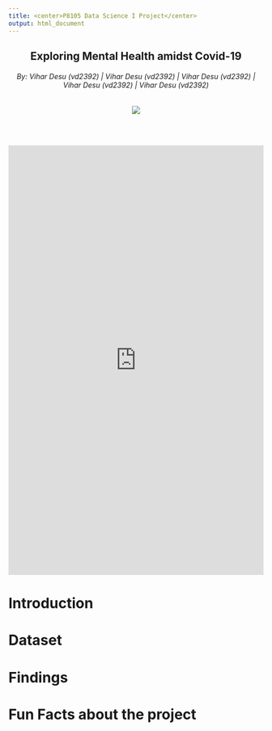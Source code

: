 ```yaml
---
title: <center>P8105 Data Science I Project</center>
output: html_document
---
```


<h2 style="text-align: center;" markdown="1">Exploring Mental Health amidst Covid-19</h2>
<h6 style="text-align: center;" markdown="1">By: Vihar Desu (vd2392)  |  Vihar Desu (vd2392)  |  Vihar Desu (vd2392)  |  Vihar Desu (vd2392)  |  Vihar Desu (vd2392)</h6>
<center><a href=""><img src="images/test.png"></a></center>

<br></br>

<iframe id="example1" src="https://gallery.shinyapps.io/goog-trend-index/" style="border: none; width: 100%; height: 850px" frameborder="0"></iframe>

# Introduction

# Dataset

# Findings

# Fun Facts about the project

